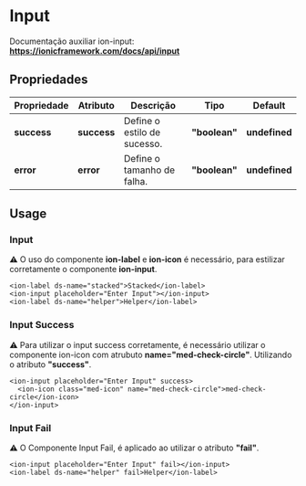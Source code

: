 
<Meta title="Components/Core/Input/Usage" />

# Input

Documentação auxiliar ion-input: **https://ionicframework.com/docs/api/input**

## Propriedades

| Propriedade  | Atributo     | Descrição                   | Tipo           | Default       |
| ------------ | ------------ | --------------------------- | -------------- | ------------- |
| **success**  | **success**  | Define o estilo de sucesso. | **"boolean"**  | **undefined** |
| **error**    | **error**     | Define o tamanho de falha. | **"boolean"**  | **undefined** |

## Usage

### Input

⚠️ O uso do componente **ion-label** e **ion-icon** é necessário, para estilizar corretamente o componente **ion-input**.

```
<ion-label ds-name="stacked">Stacked</ion-label>
<ion-input placeholder="Enter Input"></ion-input>
<ion-label ds-name="helper">Helper</ion-label>
```

### Input Success

⚠️ Para utilizar o input success corretamente, é necessário utilizar o componente ion-icon com atrubuto **name="med-check-circle"**. Utilizando o atributo **"success"**.

```
<ion-input placeholder="Enter Input" success>
  <ion-icon class="med-icon" name="med-check-circle">med-check-circle</ion-icon>
</ion-input>
```

### Input Fail

⚠️ O Componente Input Fail, é aplicado ao utilizar o atributo **"fail"**.

```
<ion-input placeholder="Enter Input" fail></ion-input>
<ion-label ds-name="helper" fail>Helper</ion-label>
```
